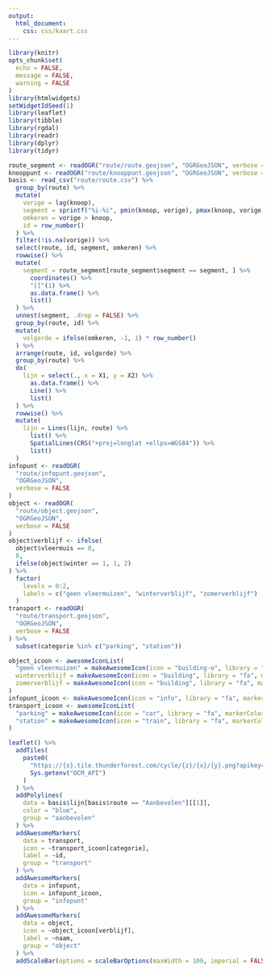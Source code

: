 ```yaml
---
output: 
  html_document:
    css: css/kaart.css
---
```



```r
library(knitr)
opts_chunk$set(
  echo = FALSE,
  message = FALSE,
  warning = FALSE
)
library(htmlwidgets)
setWidgetIdSeed(1)
library(leaflet)
library(tibble)
library(rgdal)
library(readr)
library(dplyr)
library(tidyr)
```

```r
route_segment <- readOGR("route/route.geojson", "OGRGeoJSON", verbose = FALSE)
knooppunt <- readOGR("route/knooppunt.geojson", "OGRGeoJSON", verbose = FALSE)
basis <- read_csv("route/route.csv") %>%
  group_by(route) %>%
  mutate(
    vorige = lag(knoop),
    segment = sprintf("%i-%i", pmin(knoop, vorige), pmax(knoop, vorige)),
    omkeren = vorige > knoop,
    id = row_number()
  ) %>%
  filter(!is.na(vorige)) %>%
  select(route, id, segment, omkeren) %>%
  rowwise() %>%
  mutate(
    segment = route_segment[route_segment$segment == segment, ] %>%
      coordinates() %>%
      "[["(1) %>%
      as.data.frame() %>%
      list()
  ) %>%
  unnest(segment, .drop = FALSE) %>%
  group_by(route, id) %>%
  mutate(
    volgorde = ifelse(omkeren, -1, 1) * row_number()
  ) %>%
  arrange(route, id, volgorde) %>%
  group_by(route) %>%
  do(
    lijn = select(., x = X1, y = X2) %>%
      as.data.frame() %>%
      Line() %>%
      list()
  ) %>%
  rowwise() %>%
  mutate(
    lijn = Lines(lijn, route) %>% 
      list() %>%
      SpatialLines(CRS("+proj=longlat +ellps=WGS84")) %>%
      list()
  )
infopunt <- readOGR(
  "route/infopunt.geojson", 
  "OGRGeoJSON", 
  verbose = FALSE
)
object <- readOGR(
  "route/object.geojson", 
  "OGRGeoJSON", 
  verbose = FALSE
)
object$verblijf <- ifelse(
  object$vleermuis == 0,
  0,
  ifelse(object$winter == 1, 1, 2)
) %>%
  factor(
    levels = 0:2, 
    labels = c("geen vleermuizen", "winterverblijf", "zomerverblijf")
  )
transport <- readOGR(
  "route/transport.geojson", 
  "OGRGeoJSON", 
  verbose = FALSE
) %>%
  subset(categorie %in% c("parking", "station"))
```

```r
object_icoon <- awesomeIconList(
  "geen vleermuizen" = makeAwesomeIcon(icon = "building-o", library = "fa"),
  winterverblijf = makeAwesomeIcon(icon = "building", library = "fa", markerColor = "green"),
  zomerverblijf = makeAwesomeIcon(icon = "building", library = "fa", markerColor = "pink")
)
infopunt_icoon <- makeAwesomeIcon(icon = "info", library = "fa", markerColor = "red")
transport_icoon <- awesomeIconList(
  "parking" = makeAwesomeIcon(icon = "car", library = "fa", markerColor = "blue"),
  "station" = makeAwesomeIcon(icon = "train", library = "fa", markerColor = "blue")
)
```

```r
leaflet() %>%
  addTiles(
    paste0(
      "https://{s}.tile.thunderforest.com/cycle/{z}/{x}/{y}.png?apikey=", 
      Sys.getenv("OCM_API")
    )
  ) %>%
  addPolylines(
    data = basis$lijn[basis$route == "Aanbevolen"][[1]],
    color = "blue",
    group = "aanbevolen"
  ) %>%
  addAwesomeMarkers(
    data = transport, 
    icon = ~transport_icoon[categorie],
    label = ~id,
    group = "transport"
  ) %>%
  addAwesomeMarkers(
    data = infopunt, 
    icon = infopunt_icoon, 
    group = "infopunt"
  ) %>%
  addAwesomeMarkers(
    data = object, 
    icon = ~object_icoon[verblijf], 
    label = ~naam,
    group = "object"
  ) %>%
  addScaleBar(options = scaleBarOptions(maxWidth = 100, imperial = FALSE))
```
